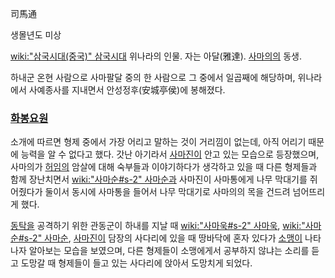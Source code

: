 司馬通

생몰년도 미상

[[wiki:"삼국시대(중국)" 삼국시대]] 위나라의 인물. 자는 아달(雅達). [[사마의]]의 동생.

하내군 온현 사람으로 사마팔달 중의 한 사람으로 그 중에서 일곱째에 해당하며, 위나라에서 사예종사를 지내면서 안성정후(安城亭侯)에 봉해졌다.

=== [[화봉요원]] ===
소개에 따르면 형제 중에서 가장 어리고 말하는 것이 거리낌이 없는데, 아직 어리기 때문에 능력을 알 수 없다고 했다. 갓난 아기라서 [[사마진]]이 안고 있는 모습으로 등장했으며,  사마의가 [[허임]]의 암살에 대해 숙부들과 이야기하다가 생각하고 있을 때 다른 형제들과 함께 장난치면서 [[wiki:"사마순#s-2" 사마순]]과 사마진이 사마통에게 나무 막대기를 쥐어줬다가 둘이서 동시에 사마통을 들어서 나무 막대기로 사마의의 목을 건드려 넘어뜨리게 했다.

[[동탁]]을 공격하기 위한 관동군이 하내를 지날 때 [[wiki:"사마욱#s-2" 사마욱]], [[wiki:"사마순#s-2" 사마순]], [[사마진]]이 담장의 사다리에 있을 때 땅바닥에 혼자 있다가 [[소맹]]이 나타나자 알아보는 모습을 보였으며, 다른 형제들이 소맹에게서 공부하지 않냐는 소리를 듣고 도망갈 때 형제들이 들고 있는 사다리에 앉아서 도망치게 되었다.
